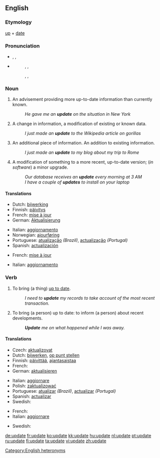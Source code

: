 {{wikipedia|dab=update}}
==English==
===Etymology===
[[up]] + [[date]]

===Pronunciation===
{{rft}}

* {{a|US}} {{enPR|ŭp'dāt}}, {{IPA|/ˈʌpdeɪt/}}, {{SAMPA|/"VpdeIt/}}
* {{a|UK}}
*: {{sense|noun}} {{enPR|ŭp'dāt}}, {{IPA|/ˈʌpdeɪt/}}, {{SAMPA|/"VpdeIt/}}
*: {{sense|verb}} {{enPR|ŭpdāt'}}, {{IPA|/ʌpˈdeɪt/}}, {{SAMPA|/Vp"deIt/}}

===Noun===
{{en-noun}}

# An advisement providing more up-to-date information than currently known.
#: ''He gave me an '''update''' on the situation in New York''
# A change in information, a modification of existing or known data.
#: ''I just made an '''update''' to the Wikipedia article on gorillas''
# An additional piece of information.  An addition to existing information.
#: ''I just made an '''update''' to my blog about my trip to Rome''
# A modification of something to a more recent, up-to-date version; (''in software'') a minor upgrade.
#: ''Our database receives an '''update''' every morning at 3 AM''
#: ''I have a couple of '''updates''' to install on your laptop''

====Translations====
{{trans-top|action of making something up to date}}
*Dutch: [[bijwerking]] {{f}}
*Finnish: [[päivitys]]
*French: [[mise à jour]] {{f}}
*German: [[Aktualisierung]] {{f}}
{{trans-mid}}
*Italian: [[aggiornamento]] {{m}}
*Norwegian: [[ajourføring]]
*Portuguese: [[atualização]] {{f}} ''(Brazil)'', [[actualização]] {{f}} ''(Portugal)''
*Spanish: [[actualización]] {{f}}
{{trans-bottom}}

{{trans-top|action of advising someone so that they are up to date}}
*French: [[mise à jour]] {{f}}
{{trans-mid}}
*Italian: [[aggiornamento]] {{m}}
{{trans-bottom}}

===Verb===
{{en-verb|updat|ing}}

# {{transitive}} To bring (a thing) [[up to date]].
#: ''I need to '''update''' my records to take account of the most recent transaction.''
# {{transitive}} To bring (a person) up to date: to inform (a person) about recent developments.
#: '''''Update''' me on what happened while I was away.''

====Translations====
{{trans-top|make something up to date}}
* Czech: [[aktualizovat]]
* Dutch: [[bijwerken]], [[op punt stellen]]
* Finnish: [[päivittää]], [[ajantasaistaa]]
* French: {{t+|fr|mettre à jour}}
* German: [[aktualisieren]]
{{trans-mid}}
* Italian: [[aggiornare]]
* Polish: [[zaktualizować]]
* Portuguese: [[atualizar]] ''(Brazil)'', [[actualizar]] ''(Portugal)''
* Spanish: [[actualizar]]
* Swedish: {{t+|sv|uppdatera}}
{{trans-bottom}}

{{trans-top|advise a person so that they are up to date}}
* French: {{t+|fr|mettre à jour}}
* Italian: [[aggiornare]]
{{trans-mid}}
* Swedish: {{t+|sv|uppdatera}}
{{trans-bottom}}

[[Category:English heteronyms]]

[[de:update]]
[[fr:update]]
[[ko:update]]
[[kk:update]]
[[hu:update]]
[[nl:update]]
[[pt:update]]
[[ru:update]]
[[fi:update]]
[[ta:update]]
[[vi:update]]
[[zh:update]]